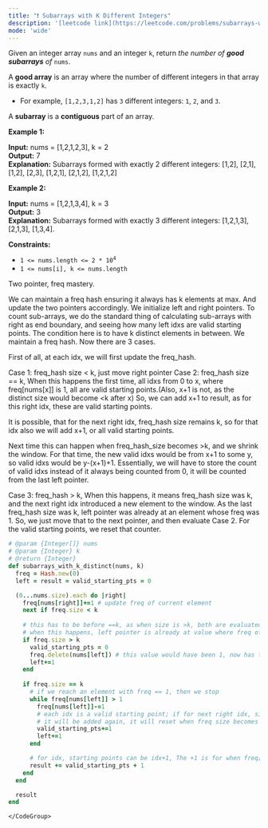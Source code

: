 ```yaml
---
title: "❗️ Subarrays with K Different Integers"
description: '[leetcode link](https://leetcode.com/problems/subarrays-with-k-different-integers/description/)'
mode: 'wide'
---
```

<Tabs>
  <Tab title="Question" icon="circle-question" iconType="regular">
    <Card>
      <p>Given an integer array <code>nums</code> and an integer <code>k</code>, return <em>the number of <strong>good subarrays</strong> of </em><code>nums</code>.</p>  <p>A <strong>good array</strong> is an array where the number of different integers in that array is exactly <code>k</code>.</p>  <ul>  <li>For example, <code>[1,2,3,1,2]</code> has <code>3</code> different integers: <code>1</code>, <code>2</code>, and <code>3</code>.</li> </ul>  <p>A <strong>subarray</strong> is a <strong>contiguous</strong> part of an array.</p>   <p><strong class="example">Example 1:</strong></p>   <strong>Input:</strong> nums = [1,2,1,2,3], k = 2 <br/> <strong>Output:</strong> 7 <br/> <strong>Explanation:</strong> Subarrays formed with exactly 2 different integers: [1,2], [2,1], [1,2], [2,3], [1,2,1], [2,1,2], [1,2,1,2]   <p><strong class="example">Example 2:</strong></p>   <strong>Input:</strong> nums = [1,2,1,3,4], k = 3 <br/> <strong>Output:</strong> 3 <br/> <strong>Explanation:</strong> Subarrays formed with exactly 3 different integers: [1,2,1,3], [2,1,3], [1,3,4].    <p><strong>Constraints:</strong></p>  <ul>  <li><code>1 &lt;= nums.length &lt;= 2 * 10<sup>4</sup></code></li>  <li><code>1 &lt;= nums[i], k &lt;= nums.length</code></li> </ul> 
    </Card>
  </Tab>
  <Tab title="Solution" icon="lightbulb" iconType="regular" >
    <Card>
      Two pointer, freq mastery.

We can maintain a freq hash ensuring it always has k elements at max. And update the two pointers accordingly. 
We initialize left and right pointers. To count sub-arrays, we do the standard thing of calculating sub-arrays with right as end boundary, and seeing how many left idxs are valid starting points. The condition here is to have k distinct elements in between. We maintain a freq hash. Now there are 3 cases.

First of all, at each idx, we will first update the freq_hash.

Case 1: freq_hash size &lt; k, just move right pointer
Case 2: freq_hash size == k, When this happens the first time, all idxs from 0 to x, where freq[nums[x]] is 1, all are valid starting points.(Also, x+1 is not, as the distinct size would become &lt;k after x) So, we can add x+1 to result, as for this right idx, these are valid starting points.

It is possible, that for the next right idx, freq_hash size remains k, so for that idx also we will add x+1, or all valid starting points.

Next time this can happen when freq_hash_size becomes &gt;k, and we shrink the window. For that time, the new valid idxs would be from x+1 to some y, so valid idxs would be y-(x+1)+1. Essentially, we will have to store the count of valid idxs instead of it always being counted from 0, it will be counted from the last left pointer. 

Case 3: freq_hash &gt; k, When this happens, it means freq_hash size was k, and the next right idx introduced a new element to the window. As the last freq_hash size was k, left pointer was already at an element whose freq was 1. So, we just move that to the next pointer, and then evaluate Case 2. For the valid starting points, we reset that counter.
</Card>
  <Expandable title="code">
    <CodeGroup dropdown>
```ruby title="Subarrays with K Different Integers" lines
# @param {Integer[]} nums
# @param {Integer} k
# @return {Integer}
def subarrays_with_k_distinct(nums, k)
  freq = Hash.new(0)
  left = result = valid_starting_pts = 0

  (0...nums.size).each do |right|
    freq[nums[right]]+=1 # update freq of current element
    next if freq.size < k
    
    # this has to be before ==k, as when size is >k, both are evaluated
    # when this happens, left pointer is already at value where freq of num is 1, so just move it 1 idx, and reset
    if freq.size > k
      valid_starting_pts = 0
      freq.delete(nums[left]) # this value would have been 1, now has to be removed
      left+=1
    end
    
    if freq.size == k
      # if we reach an element with freq == 1, then we stop
      while freq[nums[left]] > 1 
        freq[nums[left]]-=1
        # each idx is a valid starting point; if for next right idx, size remains k, all starting points are still valid
        # it will be added again, it will reset when freq size becomes > k, code for which is above
        valid_starting_pts+=1
        left+=1
      end

      # for idx, starting points can be idx+1, The +1 is for when freq[nums[left]] is 1, its a valid pt, but counter didnt count it 
      result += valid_starting_pts + 1 
    end
  end

  result
end
```
    </CodeGroup>
  </Expandable>
  </Tab>
</Tabs>